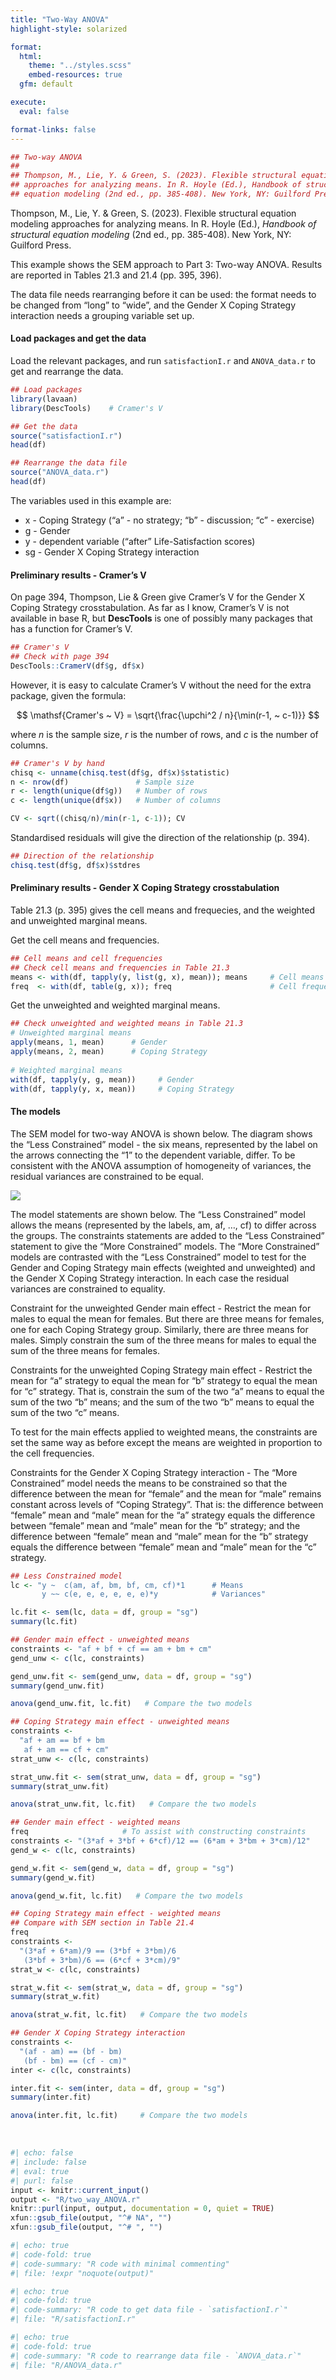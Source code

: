 ```yaml
---
title: "Two-Way ANOVA"
highlight-style: solarized

format:
  html:
    theme: "../styles.scss"
    embed-resources: true
  gfm: default

execute:
  eval: false

format-links: false
---
```


```{=html}
<style>
.math.display .MathJax {
  font-size: 95% !important;
}
</style>
```

```r
## Two-way ANOVA
##
## Thompson, M., Lie, Y. & Green, S. (2023). Flexible structural equation modeling
## approaches for analyzing means. In R. Hoyle (Ed.), Handbook of structural
## equation modeling (2nd ed., pp. 385-408). New York, NY: Guilford Press.
```

Thompson, M., Lie, Y. & Green, S. (2023). Flexible structural equation modeling approaches for analyzing means. In R. Hoyle (Ed.), *Handbook of structural equation modeling* (2nd ed., pp. 385-408). New York, NY: Guilford Press.


This example shows the SEM approach to Part 3: Two-way ANOVA. Results are reported in Tables 21.3 and 21.4 (pp. 395, 396).

The data file needs rearranging before it can be used: the format needs to be changed from "long" to "wide", and the Gender X Coping Strategy interaction needs a grouping variable set up.


#### Load packages and get the data

Load the relevant packages, and run `satisfactionI.r` and `ANOVA_data.r` to get and rearrange the data.

```r
## Load packages
library(lavaan)
library(DescTools)    # Cramer's V

## Get the data
source("satisfactionI.r")
head(df)

## Rearrange the data file
source("ANOVA_data.r")
head(df)
```

The variables used in this example are:

 - x - Coping Strategy ("a" - no strategy; "b" - discussion; "c" - exercise)
 - g - Gender
 - y - dependent variable ("after" Life-Satisfaction scores)
 - sg - Gender X Coping Strategy interaction


#### Preliminary results - Cramer's V

On page 394, Thompson, Lie & Green give Cramer's V for the Gender X Coping Strategy crosstabulation. As far as I know, Cramer's V is not available in base R, but **DescTools** is one of possibly many packages that has a function for Cramer's V.

```r
## Cramer's V
## Check with page 394
DescTools::CramerV(df$g, df$x)
```

However, it is easy to calculate Cramer's V without the need for the extra package, given the formula:

$$
 \mathsf{Cramer's ~ V} = \sqrt{\frac{\upchi^2 / n}{\min(r-1, ~ c-1)}}
$$

where $n$ is the sample size, $r$ is the number of rows, and $c$ is the number of columns.

```r
## Cramer's V by hand
chisq <- unname(chisq.test(df$g, df$x)$statistic)
n <- nrow(df)               # Sample size
r <- length(unique(df$g))   # Number of rows
c <- length(unique(df$x))   # Number of columns

CV <- sqrt((chisq/n)/min(r-1, c-1)); CV
```

Standardised residuals will give the direction of the relationship (p. 394).

```r
## Direction of the relationship
chisq.test(df$g, df$x)$stdres
```


#### Preliminary results - Gender X Coping Strategy crosstabulation

Table 21.3 (p. 395) gives the cell means and frequecies, and the weighted and unweighted marginal means.

Get the cell means and frequencies.

```r
## Cell means and cell frequencies
## Check cell means and frequencies in Table 21.3
means <- with(df, tapply(y, list(g, x), mean)); means     # Cell means
freq  <- with(df, table(g, x)); freq                      # Cell frequencies
```

Get the unweighted and weighted marginal means.

```r
## Check unweighted and weighted means in Table 21.3
# Unweighted marginal means
apply(means, 1, mean)      # Gender
apply(means, 2, mean)      # Coping Strategy
 
# Weighted marginal means
with(df, tapply(y, g, mean))     # Gender
with(df, tapply(y, x, mean))     # Coping Strategy
```


#### The models

The SEM model for two-way ANOVA is shown below. The diagram shows the "Less Constrained" model - the six means, represented by the label on the arrows connecting the "1" to the dependent variable, differ. To be consistent with the ANOVA assumption of homogeneity of variances, the residual variances are constrained to be equal.

![](images/two_way_ANOVA.svg){fig-align="center"}

The model statements are shown below. The "Less Constrained" model allows the means (represented by the labels, am, af, ..., cf) to differ across the groups. The constraints statements are added to the "Less Constrained" statement to give the "More Constrained" models. The "More Constrained" models are contrasted with the "Less Constrained" model to test for the Gender and Coping Strategy main effects (weighted and unweighted) and the Gender X Coping Strategy interaction. In each case the residual variances are constrained to equality.

Constraint for the unweighted Gender main effect - Restrict the mean for males to equal the mean for females. But there are three means for females, one for each Coping Strategy group. Similarly, there are three means for males. Simply constrain the sum of the three means for males to equal the sum of the three means for females.

Constraints for the unweighted Coping Strategy main effect - Restrict the mean for "a" strategy to equal the mean for "b" strategy to equal the mean for "c" strategy. That is, constrain the sum of the two "a" means to equal the sum of the two "b" means; and the sum of the two "b" means to equal the sum of the two "c" means.

To test for the main effects applied to weighted means, the constraints are set the same way as before except the means are weighted in proportion to the cell frequencies.

Constraints for the Gender X Coping Strategy interaction - The "More Constrained" model needs the means to be constrained so that the difference between the mean for "female" and the mean for "male" remains constant across levels of "Coping Strategy". That is: the difference between "female" mean and "male" mean for the "a" strategy equals the difference between "female" mean and "male" mean for the "b" strategy; and the difference between "female" mean and "male" mean for the "b" strategy equals the difference between "female" mean and "male" mean for the "c" strategy.


```r
## Less Constrained model
lc <- "y ~  c(am, af, bm, bf, cm, cf)*1      # Means
       y ~~ c(e, e, e, e, e, e)*y            # Variances"

lc.fit <- sem(lc, data = df, group = "sg")
summary(lc.fit)

## Gender main effect - unweighted means
constraints <- "af + bf + cf == am + bm + cm"
gend_unw <- c(lc, constraints)

gend_unw.fit <- sem(gend_unw, data = df, group = "sg")
summary(gend_unw.fit)

anova(gend_unw.fit, lc.fit)   # Compare the two models

## Coping Strategy main effect - unweighted means
constraints <- 
  "af + am == bf + bm 
   af + am == cf + cm"
strat_unw <- c(lc, constraints)

strat_unw.fit <- sem(strat_unw, data = df, group = "sg")
summary(strat_unw.fit)

anova(strat_unw.fit, lc.fit)   # Compare the two models

## Gender main effect - weighted means
freq                     # To assist with constructing constraints
constraints <- "(3*af + 3*bf + 6*cf)/12 == (6*am + 3*bm + 3*cm)/12"
gend_w <- c(lc, constraints)

gend_w.fit <- sem(gend_w, data = df, group = "sg")
summary(gend_w.fit)

anova(gend_w.fit, lc.fit)   # Compare the two models

## Coping Strategy main effect - weighted means
## Compare with SEM section in Table 21.4
freq
constraints <- 
  "(3*af + 6*am)/9 == (3*bf + 3*bm)/6 
   (3*bf + 3*bm)/6 == (6*cf + 3*cm)/9"
strat_w <- c(lc, constraints)

strat_w.fit <- sem(strat_w, data = df, group = "sg")
summary(strat_w.fit)

anova(strat_w.fit, lc.fit)   # Compare the two models

## Gender X Coping Strategy interaction
constraints <- 
  "(af - am) == (bf - bm)
   (bf - bm) == (cf - cm)"
inter <- c(lc, constraints)

inter.fit <- sem(inter, data = df, group = "sg")
summary(inter.fit)

anova(inter.fit, lc.fit)     # Compare the two models
```

<br />

```r
#| echo: false
#| include: false
#| eval: true
#| purl: false
input <- knitr::current_input()
output <- "R/two_way_ANOVA.r"
knitr::purl(input, output, documentation = 0, quiet = TRUE)
xfun::gsub_file(output, "^# NA", "")
xfun::gsub_file(output, "^# ", "")
```

```r
#| echo: true
#| code-fold: true
#| code-summary: "R code with minimal commenting"
#| file: !expr "noquote(output)"
```

```r
#| echo: true
#| code-fold: true
#| code-summary: "R code to get data file - `satisfactionI.r`"
#| file: "R/satisfactionI.r"
```  

```r
#| echo: true
#| code-fold: true
#| code-summary: "R code to rearrange data file - `ANOVA_data.r`"
#| file: "R/ANOVA_data.r"
```